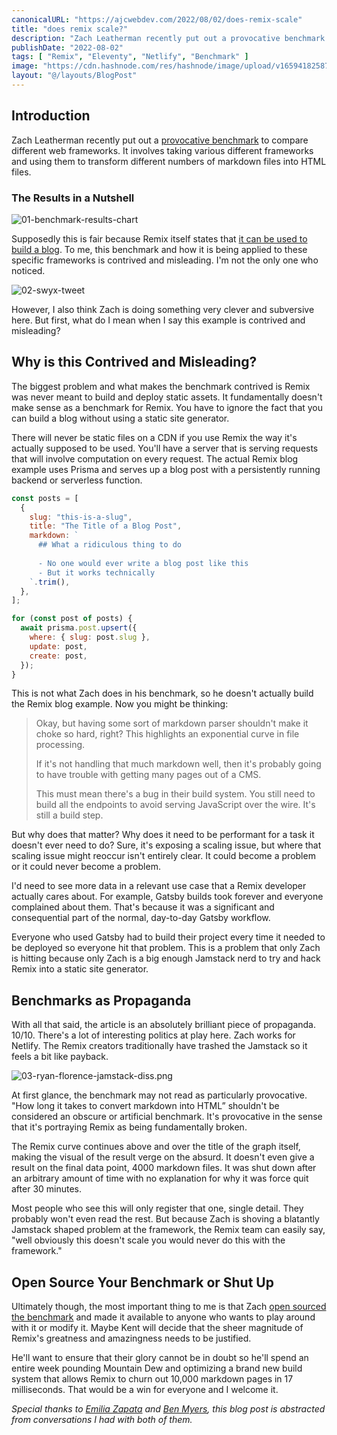 ```yaml
---
canonicalURL: "https://ajcwebdev.com/2022/08/02/does-remix-scale"
title: "does remix scale?"
description: "Zach Leatherman recently put out a provocative benchmark to compare different web frameworks on the speed at which they can generate a static site."
publishDate: "2022-08-02"
tags: [ "Remix", "Eleventy", "Netlify", "Benchmark" ]
image: "https://cdn.hashnode.com/res/hashnode/image/upload/v1659418258771/h8Ff8yJHp.png"
layout: "@/layouts/BlogPost"
---
```


## Introduction

Zach Leatherman recently put out a [provocative benchmark](https://www.zachleat.com/web/build-benchmark/) to compare different web frameworks. It involves taking various different frameworks and using them to transform different numbers of markdown files into HTML files.

### The Results in a Nutshell

![01-benchmark-results-chart](https://cdn.hashnode.com/res/hashnode/image/upload/v1659417604287/6XYjwsxpL.png)

Supposedly this is fair because Remix itself states that [it can be used to build a blog](https://remix.run/docs/en/v1/tutorials/blog). To me, this benchmark and how it is being applied to these specific frameworks is contrived and misleading. I'm not the only one who noticed.

![02-swyx-tweet](https://cdn.hashnode.com/res/hashnode/image/upload/v1659416462879/lGAYzjr-P.png)

However, I also think Zach is doing something very clever and subversive here. But first, what do I mean when I say this example is contrived and misleading?

## Why is this Contrived and Misleading?

The biggest problem and what makes the benchmark contrived is Remix was never meant to build and deploy static assets. It fundamentally doesn't make sense as a benchmark for Remix. You have to ignore the fact that you can build a blog without using a static site generator.

There will never be static files on a CDN if you use Remix the way it's actually supposed to be used. You'll have a server that is serving requests that will involve computation on every request. The actual Remix blog example uses Prisma and serves up a blog post with a persistently running backend or serverless function.

```js
const posts = [
  {
    slug: "this-is-a-slug",
    title: "The Title of a Blog Post",
    markdown: `
      ## What a ridiculous thing to do
      
      - No one would ever write a blog post like this
      - But it works technically
    `.trim(),
  },
];

for (const post of posts) {
  await prisma.post.upsert({
    where: { slug: post.slug },
    update: post,
    create: post,
  });
}
```


This is not what Zach does in his benchmark, so he doesn't actually build the Remix blog example. Now you might be thinking:

> Okay, but having some sort of markdown parser shouldn't make it choke so hard, right? This highlights an exponential curve in file processing.
>
> If it's not handling that much markdown well, then it's probably going to have trouble with getting many pages out of a CMS.
>
> This must mean there's a bug in their build system. You still need to build all the endpoints to avoid serving JavaScript over the wire. It's still a build step.

But why does that matter? Why does it need to be performant for a task it doesn't ever need to do? Sure, it's exposing a scaling issue, but where that scaling issue might reoccur isn't entirely clear. It could become a problem or it could never become a problem.

I'd need to see more data in a relevant use case that a Remix developer actually cares about. For example, Gatsby builds took forever and everyone complained about them. That's because it was a significant and consequential part of the normal, day-to-day Gatsby workflow.

Everyone who used Gatsby had to build their project every time it needed to be deployed so everyone hit that problem. This is a problem that only Zach is hitting because only Zach is a big enough Jamstack nerd to try and hack Remix into a static site generator.

## Benchmarks as Propaganda

With all that said, the article is an absolutely brilliant piece of propaganda. 10/10. There's a lot of interesting politics at play here. Zach works for Netlify. The Remix creators traditionally have trashed the Jamstack so it feels a bit like payback.

![03-ryan-florence-jamstack-diss.png](https://cdn.hashnode.com/res/hashnode/image/upload/v1659418565918/r7RymDi3U.png)

At first glance, the benchmark may not read as particularly provocative. "How long it takes to convert markdown into HTML” shouldn't be considered an obscure or artificial benchmark. It's provocative in the sense that it's portraying Remix as being fundamentally broken.

The Remix curve continues above and over the title of the graph itself, making the visual of the result verge on the absurd. It doesn't even give a result on the final data point, 4000 markdown files. It was shut down after an arbitrary amount of time with no explanation for why it was force quit after 30 minutes.

Most people who see this will only register that one, single detail. They probably won't even read the rest. But because Zach is shoving a blatantly Jamstack shaped problem at the framework, the Remix team can easily say, "well obviously this doesn't scale you would never do this with the framework."

## Open Source Your Benchmark or Shut Up

Ultimately though, the most important thing to me is that Zach [open sourced the benchmark](https://github.com/zachleat/bench-framework-markdown) and made it available to anyone who wants to play around with it or modify it. Maybe Kent will decide that the sheer magnitude of Remix's greatness and amazingness needs to be justified.

He'll want to ensure that their glory cannot be in doubt so he'll spend an entire week pounding Mountain Dew and optimizing a brand new build system that allows Remix to churn out 10,000 markdown pages in 17 milliseconds. That would be a win for everyone and I welcome it.

*Special thanks to [Emilia Zapata](https://twitter.com/synecdokey) and [Ben Myers](https://twitter.com/BenDMyers), this blog post is abstracted from conversations I had with both of them.*